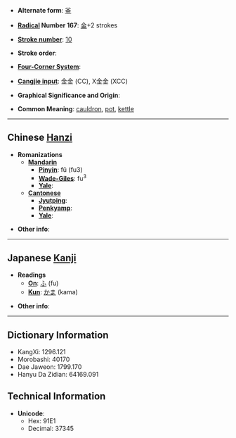 * '''Alternate form''': [[釜]]

* '''[[Wiktionary:Chinese radical index| Radical]] Number 167''': [[Wiktionary:Chinese radical index 金|金]]+2 strokes

* '''[[Wiktionary:Chinese total strokes index|Stroke number]]''': [[Wiktionary:Chinese total strokes index 10|10]]

* '''Stroke order''': 

* '''[[Wiktionary:Chinese four corner index|Four-Corner System]]''': 

* '''[[Wiktionary:Chinese Cangjie index|Cangjie input]]''': 金金 (CC), X金金 (XCC)

* '''Graphical Significance and Origin''': 

* '''Common Meaning''': [[cauldron]], [[pot]], [[kettle]]

----

== Chinese [[Hanzi]] ==

* '''Romanizations'''
** '''[[Mandarin]]'''
*** '''[[Pinyin]]''': fǔ (fu3)
*** '''[[Wade-Giles]]''': fu<sup>3</sup>
*** '''[[Yale]]''': 
** '''[[Cantonese]]'''
*** '''[[Jyutping]]''':
*** '''[[Penkyamp]]''': 
*** '''[[Yale]]''': 

* '''Other info''': 

----

== Japanese [[Kanji]] ==

* '''Readings'''
** '''[[On]]''': [[ふ]] (fu)
** '''[[Kun]]''': [[かま]] (kama)

* '''Other info''':  

----

== Dictionary Information ==

* KangXi: 1296.121
* Morobashi: 40170
* Dae Jaweon: 1799.170
* Hanyu Da Zidian: 64169.091

== Technical Information ==

* '''Unicode''':
** Hex: 91E1
** Decimal: 37345